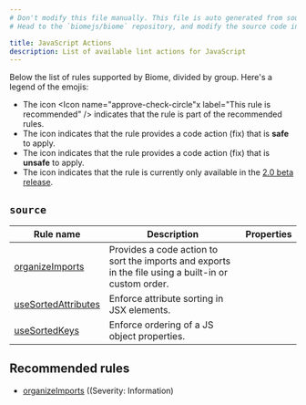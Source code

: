 ```yaml
---
# Don't modify this file manually. This file is auto generated from source, and you will lose your changes next time the website is built.
# Head to the `biomejs/biome` repository, and modify the source code in there.

title: JavaScript Actions
description: List of available lint actions for JavaScript
---
```




Below the list of rules supported by Biome, divided by group. Here's a legend of the emojis:
- The icon <span class='inline-icon' title="This rule is recommended"><Icon name="approve-check-circle"x label="This rule is recommended" /></span> indicates that the rule is part of the recommended rules.
- The icon <span class='inline-icon' title="This rule has a safe fix"><Icon name="seti:config" label="The rule has a safe fix" /></span> indicates that the rule provides a code action (fix) that is **safe** to apply.
- The icon <span class='inline-icon' title="This rule has an unsafe fix"><Icon name="warning" label="The rule has an unsafe fix" /></span> indicates that the rule provides a code action (fix) that is **unsafe** to apply.
- The icon <span class='inline-icon' title="This rule is only available in beta"><Icon name="moon" label="This rule is only available in beta" /></span> indicates that the rule is currently only available in the [2.0 beta release](/blog/biome-v2-0-beta).

## `source`

| Rule name | Description | Properties |
| --- | --- | --- |
| [organizeImports](/assist/actions/organize-imports) | Provides a code action to sort the imports and exports in the file using a built-in or custom order. | <span class='inline-icon' title="This rule is recommended" ><Icon name="approve-check-circle" size="1.2rem" label="This rule is recommended" /></span><span class='inline-icon' title='The rule has a safe fix.'><Icon name="seti:config" label="The rule has a safe fix" size="1.2rem"  /></span> |
| [useSortedAttributes](/assist/actions/use-sorted-attributes) | Enforce attribute sorting in JSX elements. | <span class='inline-icon' title='The rule has a safe fix.'><Icon name="seti:config" label="The rule has a safe fix" size="1.2rem"  /></span> |
| [useSortedKeys](/assist/actions/use-sorted-keys) | Enforce ordering of a JS object properties. | <span class='inline-icon' title='The rule has a safe fix.'><Icon name="seti:config" label="The rule has a safe fix" size="1.2rem"  /></span><span class='inline-icon' title="This rule is only available in beta"><Icon name="moon" label="This rule is only available in beta" size="1.2rem" /></span> |
## Recommended rules 
- [organizeImports](/assist/actions/organize-imports) ((Severity: Information)

